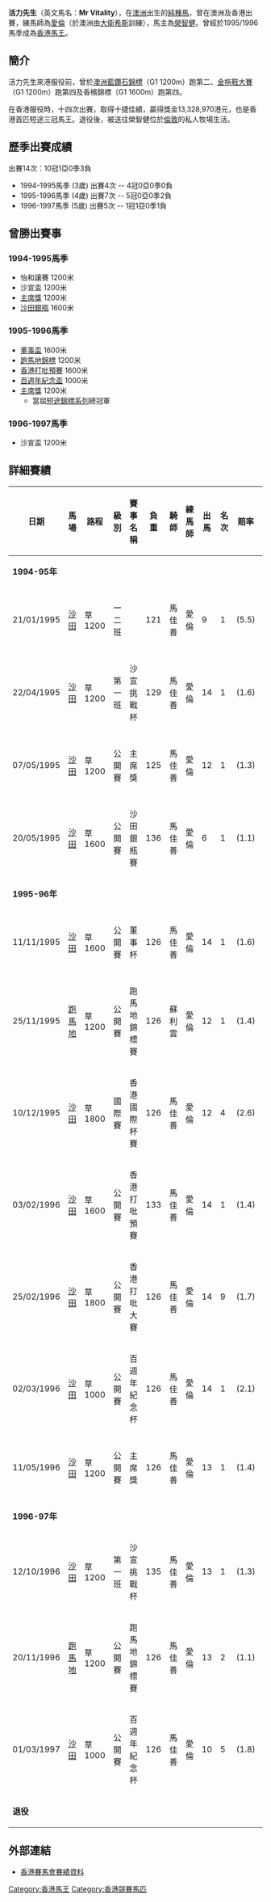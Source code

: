'''活力先生'''（英文馬名：'''Mr Vitality'''），在[[澳洲|澳洲]]出生的[[純種馬|純種馬]]，曾在澳洲及香港出賽，練馬師為[[愛倫|愛倫]]（於澳洲由[[大衛希斯|大衛希斯]]訓練），馬主為[[榮智健|榮智健]]。曾經於1995/1996馬季成為[[香港馬王|香港馬王]]。

==簡介==
活力先生來港服役前，曾於[[澳洲|澳洲]][[藍鑽石錦標|藍鑽石錦標]]（G1 1200m）跑第二、[[金拖鞋大賽|金拖鞋大賽]]（G1 1200m）跑第四及香檳錦標（G1 1600m）跑第四。

在香港服役時，十四次出賽，取得十捷佳績，贏得獎金13,328,970港元，也是香港首匹短途三冠馬王。退役後，被送往榮智健位於[[倫敦|倫敦]]的私人牧場生活。

==歷季出賽成績==
出賽14次：10冠1亞0季3負
*1994-1995馬季 (3歲) 出賽4次 -- 4冠0亞0季0負
*1995-1996馬季 (4歲) 出賽7次 -- 5冠0亞0季2負
*1996-1997馬季 (5歲) 出賽5次 -- 1冠1亞0季1負

==曾勝出賽事==
===1994-1995馬季===
*怡和讓賽 1200米
*沙宣盃 1200米
*[[主席獎|主席獎]] 1200米
*[[沙田銀瓶|沙田銀瓶]] 1600米

===1995-1996馬季===
*[[董事盃_(香港)|董事盃]] 1600米
*[[跑馬地錦標|跑馬地錦標]] 1200米
*[[香港打吡預賽|香港打吡預賽]] 1600米
*[[百週年紀念盃|百週年紀念盃]] 1000米
*[[主席獎|主席獎]] 1200米
**當屆[[短途錦標系列|短途錦標系列]]總冠軍

===1996-1997馬季===
*沙宣盃 1200米

==詳細賽績==
{| width=90%
|- align=left 
!bgcolor=silver width=4%|日期
!bgcolor=silver width=4%|馬場
!bgcolor=silver width=4%|路程
!bgcolor=silver width=4%|級別
!bgcolor=silver width=8%|賽事名稱
!bgcolor=silver width=3%|負重
!bgcolor=silver width=4%|騎師
!bgcolor=silver width=4%|練馬師
!bgcolor=silver width=3%|出馬
!bgcolor=silver width=3%|名次
!bgcolor=silver width=4%|賠率
!bgcolor=silver width=5%|時間
!bgcolor=silver width=4%|距離
!bgcolor=silver width=9%|冠軍（亞軍）
|-
!colspan=14 bgcolor=#FFFF00| '''1994-95年'''
|- align=left
|21/01/1995
|[[沙田馬場|沙田]]
|草1200
|一二班
|
|121
|馬佳善
|愛倫
|9
|1
|(5.5)
|1.10.2
|2
|▲  (有型仕)
|-
|22/04/1995
|[[沙田馬場|沙田]]
|草1200
|第一班
|沙宣挑戰杯
|129
|馬佳善
|愛倫
|14
|1
|(1.6)
|1.10.1
|1-3/4
|▲  (澤汶渡)
|-
|07/05/1995
|[[沙田馬場|沙田]]
|草1200
|公開賽
|主席獎
|125
|馬佳善
|愛倫
|12
|1
|(1.3)
|1.09.7
|1-1/2
|▲  (喜蓮之星)
|-
|20/05/1995
|[[沙田馬場|沙田]]
|草1600
|公開賽
|沙田銀瓶賽
|136
|馬佳善
|愛倫
|6
|1
|(1.1)
|1.37.4
|1-1/4
|▲  (多威)
|-
!colspan=14 bgcolor=#FFFF00| '''1995-96年'''
|- align=left
|11/11/1995
|[[沙田馬場|沙田]]
|草1600
|公開賽
|董事杯
|126
|馬佳善
|愛倫
|14
|1
|(1.6)
|1.33.5
|1-1/4
|▲  (喜蓮之星)
|-
|25/11/1995
|[[跑馬地|跑馬地]]
|草1200
|公開賽
|跑馬地錦標賽
|126
|蘇利雲
|愛倫
|12
|1
|(1.4)
|1.09.9
|短頭
|▲  (勝利拍檔)
|-
|10/12/1995
|[[沙田馬場|沙田]]
|草1800
|國際賽
|香港國際杯賽
|126
|馬佳善
|愛倫
|12
|4
|(2.6)
|1.47.7
|4
|富士山
|-
|03/02/1996
|[[沙田馬場|沙田]]
|草1600
|公開賽
|香港打吡預賽
|133
|馬佳善
|愛倫
|14
|1
|(1.4)
|1.35.3
|3/4
|▲  (多威)
|-
|25/02/1996
|[[沙田馬場|沙田]]
|草1800
|公開賽
|香港打吡大賽
|126
|馬佳善
|愛倫
|14
|9
|(1.7)
|1.50.5
|7-1/2
|先見之明
|-
|02/03/1996
|[[沙田馬場|沙田]]
|草1000
|公開賽
|百週年紀念杯
|126
|馬佳善
|愛倫
|14
|1
|(2.1)
|0.57.4
|1
|▲  (強中首)
|-
|11/05/1996
|[[沙田馬場|沙田]]
|草1200
|公開賽
|主席獎
|126
|馬佳善
|愛倫
|13
|1
|(1.4)
|1.10.9
|1-3/4
|▲  (喜蓮之星)
|-
!colspan=14 bgcolor=#FFFF00| '''1996-97年'''
|- align=left
|12/10/1996
|[[沙田馬場|沙田]]
|草1200
|第一班
|沙宣挑戰杯
|135
|馬佳善
|愛倫
|13
|1
|(1.3)
|1.09.8
|1/2
|▲  (勝利拍檔)
|-
|20/11/1996
|[[跑馬地|跑馬地]]
|草1200
|公開賽
|跑馬地錦標賽
|126
|馬佳善
|愛倫
|13
|2
|(1.1)
|1.11.0
|頸位
|勝利拍檔  ▲
|-
|01/03/1997
|[[沙田馬場|沙田]]
|草1000
|公開賽
|百週年紀念杯
|126
|馬佳善
|愛倫
|10
|5
|(1.8)
|0.57.6
|4-1/4
|軍樂聲
|-
!colspan=14 bgcolor=#FFFF00| '''退役'''
|}

==外部連結==
*[http://www.hkjc.com/chinese/racing/OtherHorse.asp?HorseNo=BM108 香港賽馬會賽績資料] {{Wayback|url=http://www.hkjc.com/chinese/racing/OtherHorse.asp?HorseNo=BM108 |date=20170702090709 }}

{{百週年紀念短途盃冠軍}}
{{主席短途獎冠軍}}
{{董事盃冠軍}}
{{香港馬王}}
[[Category:香港馬王|Category:香港馬王]]
[[Category:香港競賽馬匹|Category:香港競賽馬匹]]